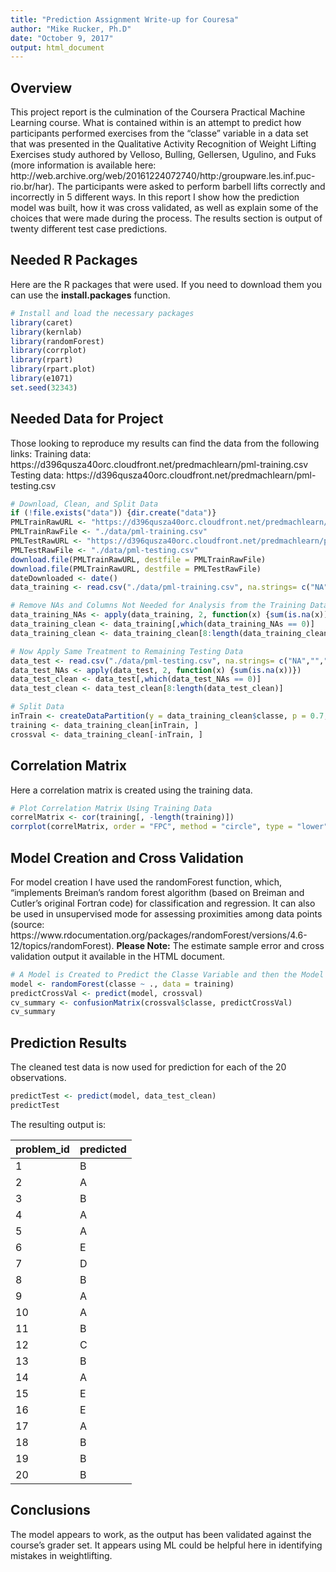 ```yaml
---
title: "Prediction Assignment Write-up for Couresa"
author: "Mike Rucker, Ph.D"
date: "October 9, 2017"
output: html_document
---
```


## Overview

This project report is the culmination of the Coursera Practical Machine Learning course. What is contained within is an attempt to predict how participants performed exercises from the “classe” variable in a data set that was presented in the Qualitative Activity Recognition of Weight Lifting Exercises study authored by Velloso, Bulling, Gellersen, Ugulino, and Fuks (more information is available here: http://web.archive.org/web/20161224072740/http:/groupware.les.inf.puc-rio.br/har). The participants were asked to perform barbell lifts correctly and incorrectly in 5 different ways. In this report I show how the prediction model was built, how it was cross validated, as well as explain some of the choices that were made during the process. The results section is output of twenty different test case predictions.

## Needed R Packages

Here are the R packages that were used. If you need to download them you can use the __install.packages__ function.

```r
# Install and load the necessary packages
library(caret)
library(kernlab)
library(randomForest)
library(corrplot)
library(rpart)
library(rpart.plot)
library(e1071)
set.seed(32343)
```

## Needed Data for Project

Those looking to reproduce my results can find the data from the following links:
Training data: https://d396qusza40orc.cloudfront.net/predmachlearn/pml-training.csv
Testing data: https://d396qusza40orc.cloudfront.net/predmachlearn/pml-testing.csv


```r
# Download, Clean, and Split Data
if (!file.exists("data")) {dir.create("data")}
PMLTrainRawURL <- "https://d396qusza40orc.cloudfront.net/predmachlearn/pml-training.csv"
PMLTrainRawFile <- "./data/pml-training.csv"
PMLTestRawURL <- "https://d396qusza40orc.cloudfront.net/predmachlearn/pml-testing.csv"
PMLTestRawFile <- "./data/pml-testing.csv"
download.file(PMLTrainRawURL, destfile = PMLTrainRawFile)
download.file(PMLTrainRawURL, destfile = PMLTestRawFile)
dateDownloaded <- date()
data_training <- read.csv("./data/pml-training.csv", na.strings= c("NA",""," "))

# Remove NAs and Columns Not Needed for Analysis from the Training Data
data_training_NAs <- apply(data_training, 2, function(x) {sum(is.na(x))})
data_training_clean <- data_training[,which(data_training_NAs == 0)]
data_training_clean <- data_training_clean[8:length(data_training_clean)]

# Now Apply Same Treatment to Remaining Testing Data
data_test <- read.csv("./data/pml-testing.csv", na.strings= c("NA",""," "))
data_test_NAs <- apply(data_test, 2, function(x) {sum(is.na(x))})
data_test_clean <- data_test[,which(data_test_NAs == 0)]
data_test_clean <- data_test_clean[8:length(data_test_clean)]

# Split Data
inTrain <- createDataPartition(y = data_training_clean$classe, p = 0.7, list = FALSE)
training <- data_training_clean[inTrain, ]
crossval <- data_training_clean[-inTrain, ]

```

## Correlation Matrix

Here a correlation matrix is created using the training data.

```r
# Plot Correlation Matrix Using Training Data
correlMatrix <- cor(training[, -length(training)])
corrplot(correlMatrix, order = "FPC", method = "circle", type = "lower", tl.cex = 0.8,  tl.col = rgb(0, 0, 0))
```

## Model Creation and Cross Validation

For model creation I have used the randomForest function, which, "implements Breiman's random forest algorithm (based on Breiman and Cutler's original Fortran code) for classification and regression. It can also be used in unsupervised mode for assessing proximities among data points (source: https://www.rdocumentation.org/packages/randomForest/versions/4.6-12/topics/randomForest). __Please Note:__ The estimate sample error and cross validation output it available in the HTML document. 

```r
# A Model is Created to Predict the Classe Variable and then the Model is Cross-validated
model <- randomForest(classe ~ ., data = training)
predictCrossVal <- predict(model, crossval)
cv_summary <- confusionMatrix(crossval$classe, predictCrossVal)
cv_summary
```

## Prediction Results 

The cleaned test data is now used for prediction for each of the 20 observations. 

```r
predictTest <- predict(model, data_test_clean)
predictTest
```

The resulting output is:

problem_id | predicted
---------- | ---------
1 | B
2 | A
3 | B
4 | A
5 | A
6 | E
7 | D
8 | B
9 | A
10 | A
11 | B
12 | C
13 | B
14 | A
15 | E
16 | E
17 | A
18 | B
19 | B
20 | B

## Conclusions
The model appears to work, as the output has been validated against the course's grader set. It appears using ML could be helpful here in identifying mistakes in weightlifting.
